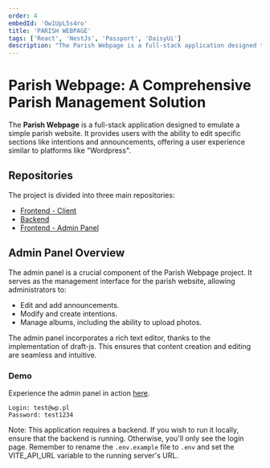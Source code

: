 ```yaml
---
order: 4
embedId: 'Ow1UpL5s4ro'
title: 'PARISH WEBPAGE'
tags: ['React', 'NestJs', 'Passport', 'DaisyUi']
description: "The Parish Webpage is a full-stack application designed to present a simple parish website. It offers an intuitive admin panel that allows administrators to manage announcements, intentions, and photo albums. The project emulates a basic 'Wordpress' experience, providing a seamless interface for parish management. It's divided across three repositories: the frontend client, the backend, and the frontend admin panel."
---
```


# Parish Webpage: A Comprehensive Parish Management Solution

The **Parish Webpage** is a full-stack application designed to emulate a simple parish website. It provides users with the ability to edit specific sections like intentions and announcements, offering a user experience similar to platforms like "Wordpress".

## Repositories

The project is divided into three main repositories:

- [Frontend - Client](https://github.com/xyashino/parish-webpage-front)
- [Backend](https://github.com/xyashino/parish-webpage-backend)
- [Frontend - Admin Panel](https://github.com/xyashino/parish-webpage-admin-panel)

## Admin Panel Overview

The admin panel is a crucial component of the Parish Webpage project. It serves as the management interface for the parish website, allowing administrators to:

- Edit and add announcements.
- Modify and create intentions.
- Manage albums, including the ability to upload photos.

The admin panel incorporates a rich text editor, thanks to the implementation of draft-js. This ensures that content creation and editing are seamless and intuitive.

### Demo

Experience the admin panel in action [here](https://admin.yashino.usermd.net/).

```
Login: test@wp.pl
Password: test1234
```

Note: This application requires a backend. If you wish to run it locally, ensure that the backend is running. Otherwise, you'll only see the login page. Remember to rename the `.env.example` file to `.env` and set the VITE_API_URL variable to the running server's URL.
